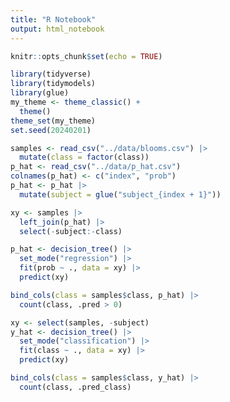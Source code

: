 ```yaml
---
title: "R Notebook"
output: html_notebook
---
```



```r
knitr::opts_chunk$set(echo = TRUE)
```

```r
library(tidyverse)
library(tidymodels)
library(glue)
my_theme <- theme_classic() +
  theme()
theme_set(my_theme)
set.seed(20240201)
```

```r
samples <- read_csv("../data/blooms.csv") |>
  mutate(class = factor(class))
p_hat <- read_csv("../data/p_hat.csv")
colnames(p_hat) <- c("index", "prob")
p_hat <- p_hat |>
  mutate(subject = glue("subject_{index + 1}"))

xy <- samples |>
  left_join(p_hat) |>
  select(-subject:-class)
```

```r
p_hat <- decision_tree() |>
  set_mode("regression") |>
  fit(prob ~ ., data = xy) |>
  predict(xy)

bind_cols(class = samples$class, p_hat) |>
  count(class, .pred > 0)
```

```r
xy <- select(samples, -subject)
y_hat <- decision_tree() |>
  set_mode("classification") |>
  fit(class ~ ., data = xy) |>
  predict(xy)

bind_cols(class = samples$class, y_hat) |>
  count(class, .pred_class)
```


